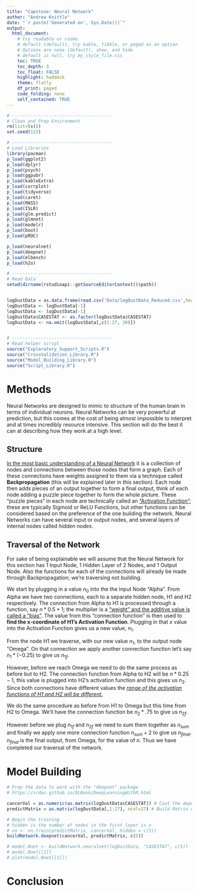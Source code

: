 ```yaml
---
title: "Capstone: Neural Network"
author: "Andrew Knittle"
date: "`r paste('Generated on', Sys.Date())`" 
output: 
  html_document: 
    # try readable or cosmo
    # default (default), try kable, tibble, or paged as an option
    # Options are none (default), show, and hide
    # default is null, try my_style_file.css
    toc: TRUE
    toc_depth: 3
    toc_float: FALSE
    highlight: haddock
    theme: flatly
    df_print: paged
    code_folding: none
    self_contained: TRUE
---
```


```r
# --------------------------------------
# Clean and Prep Environment
rm(list=ls())
set.seed(123)

# --------------------------------------
# Load Libraries
library(pacman)
p_load(ggplot2)
p_load(dplyr)
p_load(psych)
p_load(ggpubr)
p_load(kableExtra)
p_load(corrplot)
p_load(tidyverse)
p_load(caret)
p_load(MASS)
p_load(ISLR)
p_load(glm.predict)
p_load(glmnet)
p_load(modelr)
p_load(boot)
p_load(pROC)

p_load(neuralnet)
p_load(deepnet)
p_load(mlbench)
p_load(h2o)

# --------------------------------------
# Read Data
setwd(dirname(rstudioapi::getSourceEditorContext()$path))


logDustData = as.data.frame(read.csv('Data/logDustData_Reduced.csv',header=T,sep=','))
logDustData <- logDustData[-1]
logDustData <- logDustData[-1]
logDustData$CASESTAT <- as.factor(logDustData$CASESTAT)
logDustData <- na.omit(logDustData[,c(1:27, 30)])


# --------------------------------------
# Read helper script
source("Exploratory_Support_Scripts.R")
source("CrossValidation_Library.R")
source("Model_Building_Library.R")
source("Script_Library.R")


```

# Methods

Neural Networks are designed to mimic to structure of the human brain in terms of individual neurons. Neural Networks can be very powerful at prediction, but this comes at the cost of being almost impossible to interpret and at times incredibly resource intensive. This section will do the best it can at describing how they work at a high level.

## Structure

[In the most basic understanding of a Neural Network](https://youtu.be/CqOfi41LfDw?t=228) it is a collection of nodes and connections between those nodes that form a graph. Each of these connections have weights assigned to them via a technique called **Backpropagation** (this will be explained later in this section). Each node then adds pieces of an output together to form a final output, think of each node adding a puzzle piece together to form the whole picture. These "puzzle pieces" in each  node are technically called an ["Activation Function"](https://www.youtube.com/watch?v=CqOfi41LfDw&ab_channel=StatQuestwithJoshStarmer); these are typically Sigmoid or ReLU Functions, but other functions can be considered based on the preference of the one building the network. 
Neural Networks can have several input or output nodes, and several layers of internal nodes called *hidden nodes*.

## Traversal of the Network

For sake of being explainable we will assume that the Neural Network for this section has 1 Input Node, 1 Hidden Layer of 2 Nodes, and 1 Output Node. Also the functions for each of the connections will already be made through Backpropagation; we're traversing not building. 

We start by plugging in a value $n_0$ into the the Input Node "Alpha". From Alpha we have two connections, each to a separate hidden node, H1 and H2 respectively. The connection from Alpha to H1 is processed through a function, say $n*0.5 + 1$; the multiplier is a ["weight" and the additive value is called a "bias"](https://www.youtube.com/watch?v=CqOfi41LfDw&ab_channel=StatQuestwithJoshStarmer). The value from this "connection function" is then used to **find the x-coordinate of H1's Activation Function**. Plugging in that $x$ value into the Activation Function gives us a new value, $n_1$.

From the node H1 we traverse, with our new value $n_1$, to the output node "Omega". On that connection we apply another connection function let's say $n_1*(-0.25)$ to give us $n_{1f}$.

However, before we reach Omega we need to do the same process as before but to H2. The connection function from Alpha to H2 will be $n*0.25 -1$, this value is plugged into H2's activation function and this gives us $n_2$. Since both connections have different values the [*range of the activation functions of H1 and H2 will be different.*](https://www.youtube.com/watch?v=CqOfi41LfDw&ab_channel=StatQuestwithJoshStarmer)

We do the same procedure as before from H1 to Omega but this time from H2 to Omega. We'll have the connection function be $n_2*.75$ to give us $n_{2f}$.

However before we plug $n_{1f}$ and $n_{2f}$ we need to sum them together as $n_{sum}$ and finally we apply one more connection function $n_{sum} + 2$ to give us $n_{final}$. $n_{final}$ is the final output, from Omega, for the value of $n$. Thus we have completed our traversal of the network.

# Model Building

```r

# Prep the data to work with the "deepnet" package
# https://srdas.github.io/DLBook/DeepLearningWithR.html

cancerVal = as.numeric(as.matrix(logDustData$CASESTAT)) # Cast the dependent variable as a matrix
predictMatrix = as.matrix(logDustData[,1:27], ncol=27) # Build Matrix of predictors

# Begin the training
# hidden is the number of nodes in the first layer is x
# nn <- nn.train(predictMatrix, cancerVal, hidden = c(5))
buildNetwork.deepnet(cancerVal, predictMatrix, c(5))

```


```r


# model.Nnet <- buildNetwork.neuralnet(logDustData, "CASESTAT", c(5))
# model.Nnet[[2]]
# plot(model.Nnet[[1]])
```

# Conclusion




